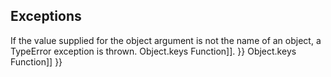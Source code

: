 {{Page_Title}}
{{Flags}}
{{Summary_Section|Returns the names of the own properties of an object. The own properties of an object are those that are defined directly on that object, and are not inherited from the object's prototype. The properties of an object include both fields (objects) and functions.

}}
{{JS_Syntax|Formats={{JS_Syntax_Format
|Format= Object.getOwnPropertyNames( object )}}
|Values={{JS_Syntax_Parameter
|Name=object
|Required=Required
|Description=The object that contains the own properties.}}
}}
{{JS_Return_Value
|Description=An array that contains the names of the own properties of the object.}}
==Exceptions==
If the value supplied for the object argument is not the name of an object, a TypeError exception is thrown.
{{Remarks_Section
|Remarks=The '''getOwnPropertyNames''' method returns the names of both enumerable and non-enumerable properties and methods. To return only the names of enumerable properties and methods, you can use the [[javascript/Object/keys{{!}}Object.keys Function]].
}}
{{Examples_Section
|Not_required=No
|Examples={{Single_Example
|Language=JavaScript
|Description=The following example creates an object that has three properties and a method. It then uses the '''getOwnPropertyNames''' method to obtain the own properties (including the method) of the object.

|Code= function Pasta(grain, width, shape) {
     // Define properties.
     this.grain = grain;
     this.width = width;
     this.shape = shape;
     this.toString = function () {
         return (this.grain + ", " + this.width + ", " + this.shape);
     }
 }
 
 // Create an object.
 var spaghetti = new Pasta("wheat", 0.2, "circle");
 
 // Get the own property names.
 var arr = Object.getOwnPropertyNames(spaghetti);
 document.write (arr);
 
 // Output:
 //   grain,width,shape,toString
}}{{Single_Example
|Language=JavaScript
|Description=The following example displays the names of properties that start with the letter 's' in a spaghetti object constructed with the Pasta constructor.

|Code= function Pasta(grain, size, shape) {
     this.grain = grain; 
     this.size = size; 
     this.shape = shape; 
 }
 
 var spaghetti = new Pasta("wheat", 2, "circle");
 
 var names = Object.getOwnPropertyNames(spaghetti).filter(CheckKey);
 document.write(names); 
 
 // Check whether the first character of a string is 's'. 
 function CheckKey(value) {
     var firstChar = value.substr(0, 1); 
     if (firstChar.toLowerCase() == 's')
         return true; 
     else
          return false; 
 }
 // Output:
 // size,shape
}}}}
{{See_Also_Section
|Manual_links=* [[javascript/Object/keys{{!}}Object.keys Function]]
}}
{{Topics | JS Basic}}

{{External_Attribution
|Is_CC-BY-SA=No
|Sources=MSDN
|MDN_link=
|MSDN_link=http://msdn.microsoft.com/en-us/library/ie/ff688126(v=vs.94).aspx
|HTML5Rocks_link=
}}
